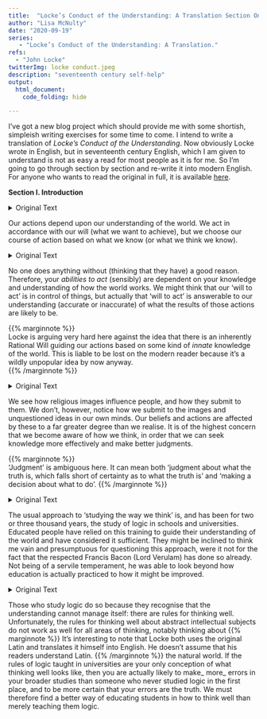 ```yaml
---
title:  "Locke’s Conduct of the Understanding: A Translation Section One"
author: "Lisa McNulty"  
date: "2020-09-19"
series: 
   - "Locke’s Conduct of the Understanding: A Translation."
refs:
  - "John Locke"
twitterImg: locke conduct.jpeg
description: "seventeenth century self-help"
output:
  html_document:
    code_folding: hide

---
```



I’ve got a new blog project which should provide me with some shortish, simpleish writing exercises for some time to come. I intend to write a translation of _Locke’s Conduct of the Understanding_. Now obviously Locke wrote in English, but in seventeenth century English, which I am given to understand is not as easy a read for most people as it is for me. So I’m going to go through section by section and re-write it into modern English. For anyone who wants to read the original in full, it is available [here](https://www.ebooksread.com/authors-eng/john-locke/lockes-conduct-of-the-understanding-kco.shtml).

**Section I. Introduction**

<details>
  <summary>Original Text</summary>

The last resort a man has recourse to in the conduct of himself is his understanding; for though we distinguish the faculties of the mind, and give supreme command to the will as an agent, yet the truth is, the man who is the agent determines himself to this or that voluntary action upon some precedent knowledge, or appearance of knowledge, in the understanding.

</details>


Our actions depend upon our understanding of the world. We act in accordance with our will (what we want to achieve), but we choose our course of action based on what we know (or what we think we know). 

<details>
  <summary>Original Text</summary>
  
No man ever sets himself about any thing but upon some view or other which serves him for a reason for what he does: and whatsoever faculties he employs, the understanding, with such light as it has, well or ill informed, constantly leads; and by that light, true or false, all his operative powers are directed. The will itself, however absolute and uncontrollable soever it may be thought, never fails in its obedience to the dictates of the understanding. 

</details>

No one does anything without (thinking that they have) a good reason. Therefore, your _abilities to act_ (sensibly) are dependent on your knowledge and understanding of how the world works. We might think that our ‘will to act’ is in control of things, but actually that ‘will to act’ is answerable to our understanding (accurate or inaccurate) of what the results of those actions are likely to be. 

{{% marginnote %}}    
Locke is arguing very hard here against the idea that there is an inherently Rational Will guiding our actions based on some kind of _innate_ knowledge  of the world. This is liable to be lost on the modern reader because it’s a wildly unpopular idea by now anyway.  
{{% /marginnote %}}

<details>
  <summary>Original Text</summary>

Temples have their sacred images, and we see what influence they have always had over a great part of mankind. But in truth the ideas and images in men’s minds are the invisible powers which constantly govern them, and to these they all universally pay a ready submission. It is therefore of the highest concernment that great care should be taken of the understanding, to conduct it right in the search of knowledge and in the judgments it makes. t of the mind and understanding should be introduced.' Necessario reqiii- ritur ut melior et pcrfcclior mentis et intdkctus humani usus et adoperatio introducalur,  

</details>

We see how religious images influence people, and how they submit to them. We don’t, however, notice how we submit to the images and unquestioned ideas in our own minds. Our beliefs and actions are affected by these to a far greater degree than we realise. It is of the highest concern that we become aware of how we think, in order that we can seek knowledge more effectively and make better judgments. 

{{% marginnote %}}    
 ‘Judgment’ is ambiguous here. It can mean both ‘judgment about what the truth is, which falls short of certainty as to what the truth is’ and ‘making a decision about what to do’. {{% /marginnote %}}

<details>
  <summary>Original Text</summary>

The logic now in use has so long possessed the chair as the only art taught in schools for the direction of the mind in the study of the arts and sciences, that it would perhaps be thought an affectation of novelty to suspect that the rules which have served the learned world these two or three thousand years, and which, without any complaint of defects, the learned have rested in, are not sufficient to guide the understanding. And I should not doubt but that this attempt would be censured as vanity or presumption, did not the great Lord Verulam’s authority justify it; who, not servilely thinking learning could not be advanced beyond what it was, because it was, but enlarged his mind to what it could be. 

</details>

The usual approach to ‘studying the way we think’ is, and has been for two or three thousand years, the study of logic in schools and universities. Educated people have relied on this training to guide their understanding of the world and have considered it sufficient. They might be inclined to think me vain and presumptuous for questioning this approach, were it not for the fact that the respected Francis Bacon (Lord Verulam) has done so already. Not being of a servile temperament, he was able to look beyond how education is actually practiced to how it might be improved. 

<details>
  <summary>Original Text</summary>

In his preface to the Novum Organum, concerning logic he pronounces thus: _Qui summas Dialecticae partes tribuerunt atque inde fidissima Scientiis praesidia comparari putarunt verissime et optime viderunt intellectum humanum sibi permissum merito suspectum esse debere. Verum infirmior omnino est malo medicina; nec ipsa mali expers. Si quidem Dialectica, quae recepta est, licet ad civilia et  artes, quae in sermone et opinione positae sunt, rectissime adhibeatur; naturae tamen subtilitatem longo intervallo non attingit, et prensando, quod non capit, ad errores potius stabiliendos et quasi figendos, quam ad viam veritati aperiendam valuit._

	‘They’, said he, ‘who attributed so much to logic, perceived very well and truly, that it was not safe to trust the understanding to itself, without the guard of any rules. But the remedy reached not the evil; but became part of it: for the logic which took place, though it might do well enough for civil affairs and the arts which consisted in talk and opinion, yet comes very far short in subtilty in the real performances of nature, and catching at what it cannot reach, has served to confirm and establish errors, rather than to open a way to truth.’ And therefore a little after that he says, ‘That it is absolutely necessary that a better and perfecter use and employment of the mind and understanding should be introduced.’ _Necessario requiritur ut melior at perfectior mentis et intellectus humani usus et adoperatio introducatur.  _

</details>

Those who study logic do so because they recognise that the understanding cannot manage itself: there are rules for thinking well. Unfortunately, the rules for thinking well about abstract intellectual subjects do not work as well for all areas of thinking, notably thinking about 
{{% marginnote %}}    It’s interesting to note that Locke both uses the original Latin and translates it himself into English. He doesn’t assume that his readers understand Latin.  {{% /marginnote %}} the natural world. If the rules of logic taught in universities are your only conception of what thinking well looks like, then you are actually likely to make_ more_ errors in your broader studies than someone who never studied logic in the first place, and to be more certain that your errors are the truth. We must therefore find a better way of educating students in how to think well than merely teaching them logic. 



